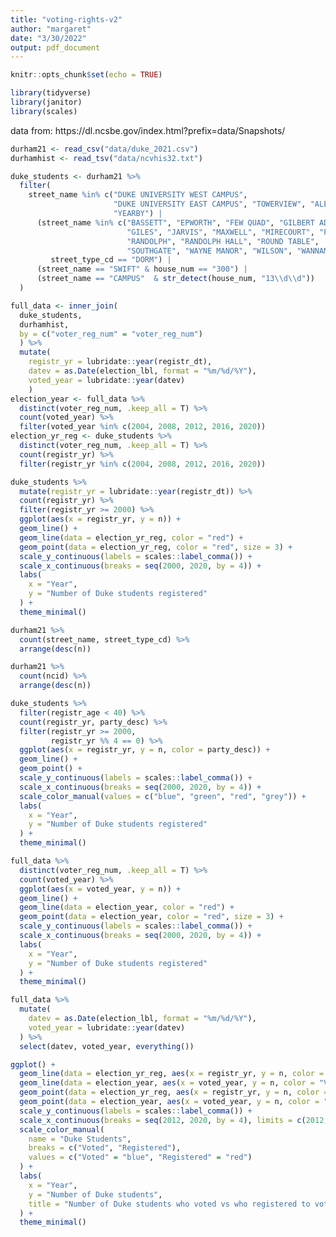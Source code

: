```yaml
---
title: "voting-rights-v2"
author: "margaret"
date: "3/30/2022"
output: pdf_document
---
```


```r
knitr::opts_chunk$set(echo = TRUE)
```

```r
library(tidyverse)
library(janitor)
library(scales)
```

data from: https://dl.ncsbe.gov/index.html?prefix=data/Snapshots/

```r
durham21 <- read_csv("data/duke_2021.csv")
durhamhist <- read_tsv("data/ncvhis32.txt")
```


```r
duke_students <- durham21 %>%
  filter(
    street_name %in% c("DUKE UNIVERSITY WEST CAMPUS", 
                       "DUKE UNIVERSITY EAST CAMPUS", "TOWERVIEW", "ALEXANDER", 
                       "YEARBY") |
      (street_name %in% c("BASSETT", "EPWORTH", "FEW QUAD", "GILBERT ADDOMS", 
                          "GILES", "JARVIS", "MAXWELL", "MIRECOURT", "PEGRAM", 
                          "RANDOLPH", "RANDOLPH HALL", "ROUND TABLE", 
                          "SOUTHGATE", "WAYNE MANOR", "WILSON", "WANNAMAKER") && 
         street_type_cd == "DORM") |
      (street_name == "SWIFT" & house_num == "300") |
      (street_name == "CAMPUS"  & str_detect(house_num, "13\\d\\d"))
  )

full_data <- inner_join(
  duke_students, 
  durhamhist, 
  by = c("voter_reg_num" = "voter_reg_num")
  ) %>%
  mutate(
    registr_yr = lubridate::year(registr_dt),
    datev = as.Date(election_lbl, format = "%m/%d/%Y"),
    voted_year = lubridate::year(datev)
    )
election_year <- full_data %>%
  distinct(voter_reg_num, .keep_all = T) %>%
  count(voted_year) %>%
  filter(voted_year %in% c(2004, 2008, 2012, 2016, 2020))
election_yr_reg <- duke_students %>%
  distinct(voter_reg_num, .keep_all = T) %>%
  count(registr_yr) %>%
  filter(registr_yr %in% c(2004, 2008, 2012, 2016, 2020))
```

```r
duke_students %>%
  mutate(registr_yr = lubridate::year(registr_dt)) %>%
  count(registr_yr) %>%
  filter(registr_yr >= 2000) %>%
  ggplot(aes(x = registr_yr, y = n)) +
  geom_line() +
  geom_line(data = election_yr_reg, color = "red") +
  geom_point(data = election_yr_reg, color = "red", size = 3) +
  scale_y_continuous(labels = scales::label_comma()) +
  scale_x_continuous(breaks = seq(2000, 2020, by = 4)) +
  labs(
    x = "Year",
    y = "Number of Duke students registered"
  ) +
  theme_minimal()
```

```r
durham21 %>%
  count(street_name, street_type_cd) %>%
  arrange(desc(n))

durham21 %>%
  count(ncid) %>%
  arrange(desc(n))
```


```r
duke_students %>%
  filter(registr_age < 40) %>%
  count(registr_yr, party_desc) %>%
  filter(registr_yr >= 2000,
         registr_yr %% 4 == 0) %>%
  ggplot(aes(x = registr_yr, y = n, color = party_desc)) +
  geom_line() +
  geom_point() +
  scale_y_continuous(labels = scales::label_comma()) +
  scale_x_continuous(breaks = seq(2000, 2020, by = 4)) +
  scale_color_manual(values = c("blue", "green", "red", "grey")) +
  labs(
    x = "Year",
    y = "Number of Duke students registered"
  ) +
  theme_minimal()
```


```r
full_data %>%
  distinct(voter_reg_num, .keep_all = T) %>%
  count(voted_year) %>%
  ggplot(aes(x = voted_year, y = n)) +
  geom_line() +
  geom_line(data = election_year, color = "red") +
  geom_point(data = election_year, color = "red", size = 3) +
  scale_y_continuous(labels = scales::label_comma()) +
  scale_x_continuous(breaks = seq(2000, 2020, by = 4)) +
  labs(
    x = "Year",
    y = "Number of Duke students registered"
  ) +
  theme_minimal()
```


```r
full_data %>%
  mutate(
    datev = as.Date(election_lbl, format = "%m/%d/%Y"),
    voted_year = lubridate::year(datev)
  ) %>%
  select(datev, voted_year, everything())
```

```r
ggplot() +
  geom_line(data = election_yr_reg, aes(x = registr_yr, y = n, color = "Registered")) +
  geom_line(data = election_year, aes(x = voted_year, y = n, color = "Voted")) +
  geom_point(data = election_yr_reg, aes(x = registr_yr, y = n, color = "Registered")) +
  geom_point(data = election_year, aes(x = voted_year, y = n, color = "Voted")) +
  scale_y_continuous(labels = scales::label_comma()) +
  scale_x_continuous(breaks = seq(2012, 2020, by = 4), limits = c(2012, 2020)) +
  scale_color_manual(
    name = "Duke Students",
    breaks = c("Voted", "Registered"),
    values = c("Voted" = "blue", "Registered" = "red")
  ) +
  labs(
    x = "Year",
    y = "Number of Duke students",
    title = "Number of Duke students who voted vs who registered to vote"
  ) +
  theme_minimal()
```

